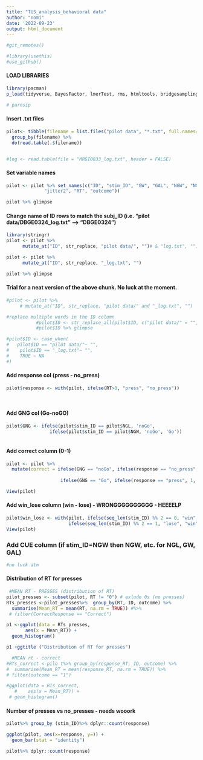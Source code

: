 ---
title: "TUS_analysis_behavioral data"
author: "nomi"
date: '2022-09-23'
output: html_document
---


```{r setup, include=FALSE}
#git_remotes()
```

```{r}
#library(usethis)
#use_github()
```


#### LOAD LIBRARIES
```{r}
library(pacman)
p_load(tidyverse, BayesFactor, lmerTest, rms, htmltools, bridgesampling, rstanarm,dplyr, magrittr, ggplot())

# parnsip
```


#### Insert .txt files
```{r}

pilot<- tibble(filename = list.files("pilot data", "*.txt", full.names=TRUE)) %>% 
  group_by(filename) %>% 
  do(read.table(.$filename))


#log <- read.table(file = "MRGI0033_log.txt", header = FALSE)

```



#### Set variable names
```{r}
pilot <- pilot %>% set_names(c("ID", "stim_ID", "GW", "GAL", "NGW", "NGL", "jitter1", 
              "jitter2", "RT", "outcome"))

pilot %>% glimpse

```


#### Change name of ID rows to match the subj_ID (i.e.  "pilot data/DBGE0324_log.txt" --> "DBGE0324")
```{r}
library(stringr)
pilot <- pilot %>%
      mutate_at("ID", str_replace, "pilot data/", "")# & "log.txt", "")

pilot <- pilot %>%
      mutate_at("ID", str_replace, "_log.txt", "")

pilot %>% glimpse
```
#### Trial for a neat version of the above chunk. No luck at the moment. 
```{r}
#pilot <- pilot %>%
     # mutate_at("ID", str_replace, "pilot data/" and "_log.txt", "")

#replace multiple words in the ID column
           #pilot$ID <- str_replace_all(pilot$ID, c("pilot data/" = "", "_log.txt"= ""))
           #pilot$ID %>% glimpse

#pilot$ID <- case_when(
#   pilot$ID == "pilot data/"~ "",
#    pilot$ID == "_log.txt"~ "",
#    TRUE ~ NA
#)

```


#### Add response col (press - no_press)
```{r}
pilot$response <- with(pilot, ifelse(RT>0, "press", "no_press"))
      
        
```

#### Add GNG col (Go-noGO)
```{r}
pilot$GNG <- ifelse(pilot$stim_ID == pilot$NGL, 'noGo',
                ifelse(pilot$stim_ID == pilot$NGW, 'noGo', 'Go'))     
        
```
 

#### Add correct column (0-1)  
```{r}
pilot <- pilot %>%
  mutate(correct = ifelse(GNG == "noGo", ifelse(response == "no_press", 1, 0), 
         
                    ifelse(GNG == "Go", ifelse(response == "press", 1, 0), 1)))

View(pilot) 

```
        


#### Add win_lose column (win - lose) - WRONGGGGGGGGGG - HEEEELP
```{r}
pilot$win_lose <- with(pilot, ifelse(seq_len(stim_ID) %% 2 == 0, "win", "lose"), 
                       ifelse(seq_len(stim_ID) %% 2 == 1, "lose", "win"))
View(pilot)

```
      
      
### Add CUE column (if stim_ID=NGW then NGW, etc. for  NGL, GW, GAL)
```{r}
#no luck atm
```  


#### Distribution of RT for presses
```{r}

 #MEAN RT - PRESSES (distribution of RT)
pilot_presses <- subset(pilot, RT != "0") # exlude 0s (no presses)
RTs_presses <-pilot_presses%>%  group_by(RT, ID, outcome) %>% 
  summarise(Mean_RT = mean(RT, na.rm = TRUE)) #%>%
 # filter(CorrectResponse == "Correct")

p1 <-ggplot(data = RTs_presses, 
       aes(x = Mean_RT)) + 
  geom_histogram()

p1 +ggtitle ("Distribution of RT for presses")

  #MEAN rt - correct
#RTs_correct <-pilo t%>% group_by(response_RT, ID, outcome) %>% 
#  summarise(Mean_RT = mean(response_RT, na.rm = TRUE)) %>%
# filter(outcome == "1")

#ggplot(data = RTs_correct, 
   #    aes(x = Mean_RT)) + 
 # geom_histogram()

```



#### Number of presses vs no_presses - needs wooork
```{r}
pilot%>% group_by (stim_ID)%>% dplyr::count(response) 

ggplot(pilot, aes(x=response, y=)) + 
  geom_bar(stat = "identity")

pilot%>% dplyr::count(response) 


```



